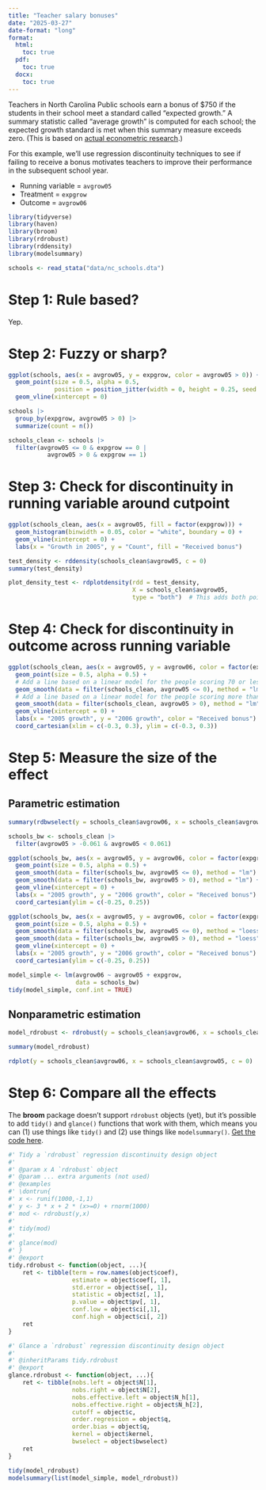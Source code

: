 ```yaml
---
title: "Teacher salary bonuses"
date: "2025-03-27"
date-format: "long"
format:
  html:
    toc: true
  pdf:
    toc: true
  docx:
    toc: true
---
```


Teachers in North Carolina Public schools earn a bonus of \$750 if the students in their school meet a standard called "expected growth." A summary statistic called "average growth" is computed for each school; the expected growth standard is met when this summary measure exceeds zero. (This is based on [actual econometric research](https://my.vanderbilt.edu/performanceincentives/files/2012/10/200803_Vigdor_TeacherBonusesNC.pdf).)

For this example, we'll use regression discontinuity techniques to see if failing to receive a bonus motivates teachers to improve their performance in the subsequent school year.

- Running variable = `avgrow05`
- Treatment = `expgrow`
- Outcome = `avgrow06`

```r
library(tidyverse)
library(haven)
library(broom)
library(rdrobust)
library(rddensity)
library(modelsummary)

schools <- read_stata("data/nc_schools.dta")
```

# Step 1: Rule based?

Yep.

# Step 2: Fuzzy or sharp?

```r
ggplot(schools, aes(x = avgrow05, y = expgrow, color = avgrow05 > 0)) +
  geom_point(size = 0.5, alpha = 0.5,
             position = position_jitter(width = 0, height = 0.25, seed = 1234)) +
  geom_vline(xintercept = 0)
```

```r
schools |>
  group_by(expgrow, avgrow05 > 0) |>
  summarize(count = n())
```

```r
schools_clean <- schools |> 
  filter(avgrow05 <= 0 & expgrow == 0 |
           avgrow05 > 0 & expgrow == 1)
```


# Step 3: Check for discontinuity in running variable around cutpoint

```r
ggplot(schools_clean, aes(x = avgrow05, fill = factor(expgrow))) +
  geom_histogram(binwidth = 0.05, color = "white", boundary = 0) +
  geom_vline(xintercept = 0) +
  labs(x = "Growth in 2005", y = "Count", fill = "Received bonus")
```

```r
test_density <- rddensity(schools_clean$avgrow05, c = 0)
summary(test_density)
```

```r
plot_density_test <- rdplotdensity(rdd = test_density,
                                   X = schools_clean$avgrow05,
                                   type = "both")  # This adds both points and lines
```

# Step 4: Check for discontinuity in outcome across running variable

```r
ggplot(schools_clean, aes(x = avgrow05, y = avgrow06, color = factor(expgrow))) +
  geom_point(size = 0.5, alpha = 0.5) +
  # Add a line based on a linear model for the people scoring 70 or less
  geom_smooth(data = filter(schools_clean, avgrow05 <= 0), method = "lm") +
  # Add a line based on a linear model for the people scoring more than 70
  geom_smooth(data = filter(schools_clean, avgrow05 > 0), method = "lm") +
  geom_vline(xintercept = 0) +
  labs(x = "2005 growth", y = "2006 growth", color = "Received bonus") +
  coord_cartesian(xlim = c(-0.3, 0.3), ylim = c(-0.3, 0.3))
```

# Step 5: Measure the size of the effect

## Parametric estimation

```r
summary(rdbwselect(y = schools_clean$avgrow06, x = schools_clean$avgrow05, c = 0))
```

```r
schools_bw <- schools_clean |> 
  filter(avgrow05 > -0.061 & avgrow05 < 0.061)

ggplot(schools_bw, aes(x = avgrow05, y = avgrow06, color = factor(expgrow))) +
  geom_point(size = 0.5, alpha = 0.5) +
  geom_smooth(data = filter(schools_bw, avgrow05 <= 0), method = "lm") +
  geom_smooth(data = filter(schools_bw, avgrow05 > 0), method = "lm") +
  geom_vline(xintercept = 0) +
  labs(x = "2005 growth", y = "2006 growth", color = "Received bonus") +
  coord_cartesian(ylim = c(-0.25, 0.25))

ggplot(schools_bw, aes(x = avgrow05, y = avgrow06, color = factor(expgrow))) +
  geom_point(size = 0.5, alpha = 0.5) +
  geom_smooth(data = filter(schools_bw, avgrow05 <= 0), method = "loess") +
  geom_smooth(data = filter(schools_bw, avgrow05 > 0), method = "loess") +
  geom_vline(xintercept = 0) +
  labs(x = "2005 growth", y = "2006 growth", color = "Received bonus") +
  coord_cartesian(ylim = c(-0.25, 0.25))
```

```r
model_simple <- lm(avgrow06 ~ avgrow05 + expgrow,
                   data = schools_bw)
tidy(model_simple, conf.int = TRUE)
```

## Nonparametric estimation

```r
model_rdrobust <- rdrobust(y = schools_clean$avgrow06, x = schools_clean$avgrow05, c = 0) 

summary(model_rdrobust)
```

```r
rdplot(y = schools_clean$avgrow06, x = schools_clean$avgrow05, c = 0)
```


# Step 6: Compare all the effects

The **broom** package doesn't support `rdrobust` objects (yet), but it's possible to add `tidy()` and `glance()` functions that work with them, which means you can (1) use things like `tidy()` and (2) use things like `modelsummary()`. [Get the code here](https://github.com/tidymodels/broom/issues/777#issuecomment-643251123).

```r
#' Tidy a `rdrobust` regression discontinuity design object
#'
#' @param x A `rdrobust` object
#' @param ... extra arguments (not used)
#' @examples
#' \dontrun{
#' x <- runif(1000,-1,1)
#' y <- 3 * x + 2 * (x>=0) + rnorm(1000)
#' mod <- rdrobust(y,x)
#' 
#' tidy(mod)
#' 
#' glance(mod)
#' }
#' @export
tidy.rdrobust <- function(object, ...){
    ret <- tibble(term = row.names(object$coef), 
                  estimate = object$coef[, 1], 
                  std.error = object$se[, 1], 
                  statistic = object$z[, 1],
                  p.value = object$pv[, 1], 
                  conf.low = object$ci[,1],
                  conf.high = object$ci[, 2])
    ret
}

#' Glance a `rdrobust` regression discontinuity design object
#'
#' @inheritParams tidy.rdrobust
#' @export
glance.rdrobust <- function(object, ...){
    ret <- tibble(nobs.left = object$N[1],
                  nobs.right = object$N[2],
                  nobs.effective.left = object$N_h[1],
                  nobs.effective.right = object$N_h[2],
                  cutoff = object$c,
                  order.regression = object$q,
                  order.bias = object$q,
                  kernel = object$kernel,
                  bwselect = object$bwselect)
    ret
}

```

```r
tidy(model_rdrobust)
modelsummary(list(model_simple, model_rdrobust))
```
